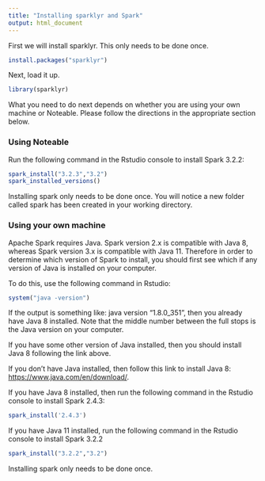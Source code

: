 ```yaml
---
title: "Installing sparklyr and Spark"
output: html_document
---
```


First we will install sparklyr. This only needs to be done once.

```r
install.packages("sparklyr")
```

Next, load it up.

```r
library(sparklyr)
```

What you need to do next depends on whether you are using your own machine or Noteable. Please follow the directions in the appropriate section below.

### Using Noteable

Run the following command in the Rstudio console to install Spark 3.2.2:

```r
spark_install("3.2.3","3.2")
spark_installed_versions()
```

Installing spark only needs to be done once. You will notice a new folder called spark has been created in your working directory.


### Using your own  machine

Apache Spark requires Java. Spark version 2.x is compatible with Java 8, whereas
Spark version 3.x is compatible with Java 11. Therefore in order to determine which 
version of Spark to install, you should first see which if any version of 
Java is installed on your computer. 

To do this, use the following command in Rstudio:

```r
system("java -version")
```

If the output is something like: java version "1.8.0_351", then you already 
have Java 8 installed. Note that the middle number between the full stops is the Java version on your computer. 

If you have some other version of Java installed, then you should install Java 8 
following the link above.

If you don't have Java installed, then follow this link to install Java 8: [https://www.java.com/en/download/](https://www.java.com/en/download/).

If you have Java 8 installed, then run the following command in the Rstudio console
to install Spark 2.4.3:

```r
spark_install('2.4.3')
```

If you have Java 11 installed, run the following command in the Rstudio console 
to install Spark 3.2.2

```r
spark_install("3.2.2","3.2")
```

Installing spark only needs to be done once.


